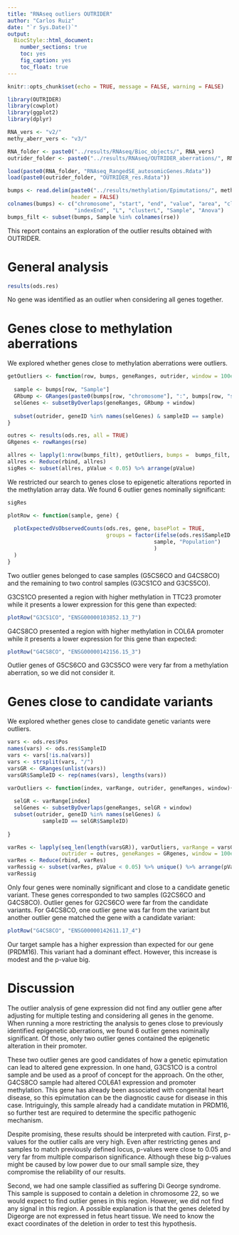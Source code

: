 ```yaml
---
title: "RNAseq outliers OUTRIDER"
author: "Carlos Ruiz"
date: "`r Sys.Date()`"
output:
  BiocStyle::html_document:
    number_sections: true
    toc: yes
    fig_caption: yes
    toc_float: true
---
```


```r
knitr::opts_chunk$set(echo = TRUE, message = FALSE, warning = FALSE)
```

```r
library(OUTRIDER)
library(cowplot)
library(ggplot2)
library(dplyr)

RNA_vers <- "v2/"
methy_aberr_vers <- "v3/"

RNA_folder <- paste0("../results/RNAseq/Bioc_objects/", RNA_vers)
outrider_folder <- paste0("../results/RNAseq/OUTRIDER_aberrations/", RNA_vers)

load(paste0(RNA_folder, "RNAseq_RangedSE_autosomicGenes.Rdata"))
load(paste0(outrider_folder, "OUTRIDER_res.Rdata"))

bumps <- read.delim(paste0("../results/methylation/Epimutations/", methy_aberr_vers, "/bumpsSel.txt"), 
                    header = FALSE)
colnames(bumps) <- c("chromosome", "start", "end", "value", "area", "cluster", "indexStart",
                     "indexEnd", "L", "clusterL", "Sample", "Anova")
bumps_filt <- subset(bumps, Sample %in% colnames(rse))

```

This report contains an exploration of the outlier results obtained with OUTRIDER.

# General analysis

```r
results(ods.res)
```

No gene was identified as an outlier when considering all genes together.

# Genes close to methylation aberrations

We explored whether genes close to methylation aberrations were outliers.

```r
getOutliers <- function(row, bumps, geneRanges, outrider, window = 100e3){
  
  sample <- bumps[row, "Sample"]
  GRbump <- GRanges(paste0(bumps[row, "chromosome"], ":", bumps[row, "start"], "-", bumps[row, "end"]))
  selGenes <- subsetByOverlaps(geneRanges, GRbump + window)
  
  subset(outrider, geneID %in% names(selGenes) & sampleID == sample)
}

outres <- results(ods.res, all = TRUE)
GRgenes <- rowRanges(rse)

allres <- lapply(1:nrow(bumps_filt), getOutliers, bumps =  bumps_filt, geneRanges =  GRgenes, outrider = outres)
allres <- Reduce(rbind, allres)
sigRes <- subset(allres, pValue < 0.05) %>% arrange(pValue)
```

We restricted our search to genes close to epigenetic alterations reported in the methylation array data. We found 6 outlier genes nominally significant:

```r
sigRes

plotRow <- function(sample, gene) {
  
  plotExpectedVsObservedCounts(ods.res, gene, basePlot = TRUE,
                               groups = factor(ifelse(ods.res$SampleID == sample, 
                                              sample, "Population")
                                              )
  )
}
```


Two outlier genes belonged to case samples (G5CS6CO and G4CS8CO) and the remaining to two control samples (G3CS1CO and G3CS5CO). 

G3CS1CO presented a region with higher methylation in TTC23 promoter while it presents a lower expression for this gene than expected:

```r
plotRow("G3CS1CO", "ENSG00000103852.13_7")
```

G4CS8CO presented a region with higher methylation in COL6A promoter while it presents a lower expression for this gene than expected:

```r
plotRow("G4CS8CO", "ENSG00000142156.15_3")
```

Outlier genes of G5CS6CO and G3CS5CO were very far from a methylation aberration, so we did not consider it.

# Genes close to candidate variants

We explored whether genes close to candidate genetic variants were outliers.

```r
vars <- ods.res$Pos
names(vars) <- ods.res$SampleID
vars <- vars[!is.na(vars)]
vars <- strsplit(vars, "/")
varsGR <- GRanges(unlist(vars))
varsGR$SampleID <- rep(names(vars), lengths(vars))

varOutliers <- function(index, varRange, outrider, geneRanges, window){
  
  selGR <- varRange[index]
  selGenes <- subsetByOverlaps(geneRanges, selGR + window)
  subset(outrider, geneID %in% names(selGenes) & 
           sampleID == selGR$SampleID)
  
}

varRes <- lapply(seq_len(length(varsGR)), varOutliers, varRange = varsGR,
                 outrider = outres, geneRanges = GRgenes, window = 100e3)
varRes <- Reduce(rbind, varRes)
varRessig <- subset(varRes, pValue < 0.05) %>% unique() %>% arrange(pValue)
varRessig
```

Only four genes were nominally significant and close to a candidate genetic variant. These genes corresponded to two samples (G2CS6CO and G4CS8CO). Outlier genes for G2CS6CO were far from the candidate variants. For G4CS8CO, one outlier gene was far from the variant but another outlier gene matched the gene with a candidate variant:

```r
plotRow("G4CS8CO", "ENSG00000142611.17_4")
```

Our target sample has a higher expression than expected for our gene (PRDM16). This variant had a dominant effect. However, this increase is modest and the p-value big. 

# Discussion

The outlier analysis of gene expression did not find any outlier gene after adjusting for multiple testing and considering all genes in the genome. When running a more restricting the analysis to genes close to previously identified epigenetic aberrations, we found 6 outlier genes nominally significant. Of those, only two outlier genes contained the epigenetic alteration in their promoter.

These two outlier genes are good candidates of how a genetic epimutation can lead to altered gene expression. In one hand, G3CS1CO is a control sample and be used as a proof of concept for the approach. On the other, G4CS8CO sample had altered COL6A1 expression and promoter methylation. This gene has already been associated with congenital heart disease, so this epimutation can be the diagnostic cause for disease in this case. Intriguingly, this sample already had a candidate mutation in PRDM16, so further test are required to determine the specific pathogenic mechanism.

Despite promising, these results should be interpreted with caution. First, p-values for the outlier calls are very high. Even after restricting genes and samples to match previously defined locus, p-values were close to 0.05 and very far from multiple comparison significance. Although these big p-values might be caused by low power due to our small sample size, they compromise the reliability of our results.

Second, we had one sample classified as suffering Di George syndrome. This sample is supposed to contain a deletion in chromosome 22, so we would expect to find outlier genes in this region. However, we did not find any signal in this region. A possible explanation is that the genes deleted by Digeorge are not expressed in fetus heart tissue. We need to know the exact coordinates of the deletion in order to test this hypothesis. 